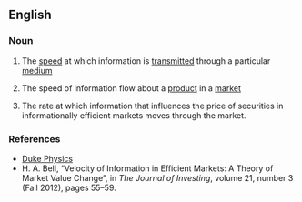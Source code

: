 ==English==
{{rfd}}

===Noun===
{{en-noun|head=[[information]] [[velocity]]|-}}

# {{context|physics|lang=en}} The [[speed]] at which information is [[transmitted]] through a particular [[medium]]
#{{context|marketing|lang=en}} The speed of information flow about a [[product]]  in a [[market]]
# {{context|finance|lang=en}} The rate at which information that influences the price of securities in informationally efficient markets moves through the market.

===References===
*[http://www.phy.duke.edu/research/photon/qelectron/proj/infv/infv_intro.ptml Duke Physics]
* H. A. Bell, “Velocity of Information in Efficient Markets: A Theory of Market Value Change”, in ''The Journal of Investing'', volume 21, number 3 (Fall 2012), pages 55–59.